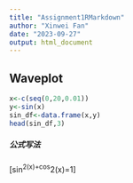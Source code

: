 ```yaml
---
title: "Assignment1RMarkdown"
author: "Xinwei Fan"
date: "2023-09-27"
output: html_document
---
```


## Waveplot

```r
x<-c(seq(0,20,0.01))
y<-sin(x)
sin_df<-data.frame(x,y)
head(sin_df,3)
```

##### 公式写法
\[sin^2(x)+cos^2(x)=1\]